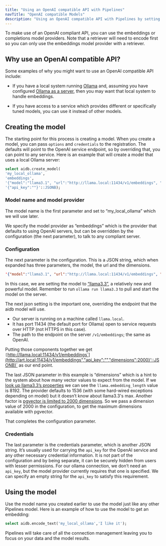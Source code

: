 ```yaml
---
title: "Using an OpenAI compatible API with Pipelines"
navTitle: "OpenAI compatible Models"
description: "Using an OpenAI compatible API with Pipelines by setting options and credentials."
---
```


To make use of an OpenAI compliant API, you can use the embeddings or completions model providers. Note that a retriever will need to encode first so you can only use the embeddings model provider with a retriever.

## Why use an OpenAI compatible API?

Some examples of why you might want to use an OpenAI compatible API include:

* If you have a local system running [Ollama](https://ollama.com) and, assuming you have configured [Ollama as a server](https://github.com/ollama/ollama/blob/main/docs/faq.md#how-do-i-configure-ollama-server), then you may want that local system to handle embeddings.

* If you have access to a service which provides different or specifically tuned models, you can use it instead of other models.

## Creating the model

The starting point for this process is creating a model. When you create a model, you can pass `options` and `credentials` to the registration. The defaults will point to the OpenAI service endpoint, so by overriding that, you can point to any service. Here is an example that will create a model that uses a local Ollama server:

```sql
select aidb.create_model(
'my_local_ollama',
'embeddings',
'{"model":"llama3.1", "url":"http://llama.local:11434/v1/embeddings", "dimensions":2000}'::JSONB,
'{"api_key":""}'::JSONB);
```

### Model name and model provider

The model name is the first parameter and set to “my_local_ollama” which we will use later.

We specify the model provider as “embeddings” which is the provider that defaults to using OpenAI servers, but can be overridden by the configuration (the next parameter), to talk to any compliant server.

### Configuration

The next parameter is the configuration. This is a JSON string, which when expanded has three parameters, the model, the url and the dimensions.

```json
'{"model":"llama3.1", "url":"http://llama.local:11434/v1/embeddings", "dimensions":2000}'::JSONB
```

In this case, we are setting the model to [“llama3.3”](https://ollama.com/library/llama3.3), a relatively new and powerful model. Remember to run `ollama run llama3.3` to pull and start the model on the server.

The next json setting is the important one, overriding the endpoint that the aidb model will use. 

* Our server is running on a machine called `llama.local`.
* It has port 11434 (the default port for Ollama) open to service requests over HTTP (not HTTPS in this case).
* The path to the endpoint on the server `/v1/embeddings`; the same as OpenAI.

Putting those components together we get `[`http://llama.local:11434/v1/embeddings`](http://art.local:11434/v1/embeddings","api_key":"","dimensions":2000}'::JSONB)` as our end point.

The last JSON parameter in this example is “dimensions” which is a hint to the system about how many vector values to expect from the model. If we [look up llama3.3’s properties](https://ollama.com/library/llama3.3/blobs/4824460d29f2) we can see the `llama.embedding_length` value is 8192. The provider defaults to 1536 (with some hard-wired exceptions depending on model) but it doesn’t know about llama3.3's max. Another factor is [pgvector is limited to 2000 dimensions](https://github.com/pgvector/pgvector?tab=readme-ov-file#what-if-i-want-to-index-vectors-with-more-than-2000-dimensions). So we pass a  dimension value of 2000 in the configuration, to get the maximum dimensions available with pgvector.

That completes the configuration parameter.

### Credentials

The last parameter is the credentials parameter, which is another JSON string. It’s usually used for carrying the `api_key` for the OpenAI service and any other necessary credential information. It is not part of the configuration and by being separate, it can be securely hidden from users with lesser permissions. For our ollama connection, we don’t need an `api_key`, but the model provider currently requires that one is specified. We can specify an empty string for the `api_key` to satisfy this requirement.

## Using the model

Use the model name you created earlier to use the model just like any other Pipelines model. Here is an example of how to use the model to get an embedding:

```sql
select aidb.encode_text('my_local_ollama','I like it');
```

Pipelines will take care of all the connection management leaving you to focus on your data and the model results.
